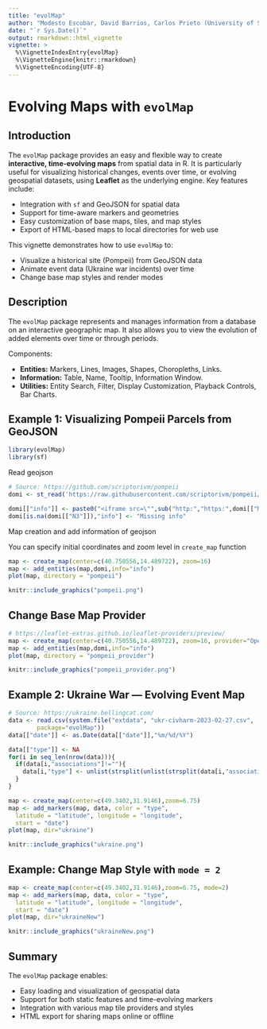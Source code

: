 ---
title: "evolMap"
author: "Modesto Escobar, David Barrios, Carlos Prieto (University of Salamanca)"
date: "`r Sys.Date()`"
output: rmarkdown::html_vignette
vignette: >
  %\VignetteIndexEntry{evolMap}
  %\VignetteEngine{knitr::rmarkdown}
  %\VignetteEncoding{UTF-8}
---

# Evolving Maps with `evolMap`

## Introduction

The `evolMap` package provides an easy and flexible way to create **interactive, time-evolving maps** from spatial data in R. It is particularly useful for visualizing historical changes, events over time, or evolving geospatial datasets, using **Leaflet** as the underlying engine. Key features include:

- Integration with `sf` and GeoJSON for spatial data
- Support for time-aware markers and geometries
- Easy customization of base maps, tiles, and map styles
- Export of HTML-based maps to local directories for web use

This vignette demonstrates how to use `evolMap` to:

- Visualize a historical site (Pompeii) from GeoJSON data
- Animate event data (Ukraine war incidents) over time
- Change base map styles and render modes

## Description

The `evolMap` package represents and manages information from a database on an interactive geographic map. It also allows you to view the evolution of added elements over time or through periods.

Components:

- **Entities:** Markers, Lines, Images, Shapes, Choropleths, Links.
- **Information:** Table, Name, Tooltip, Information Window.
- **Utilities:** Entity Search, Filter, Display Customization, Playback Controls, Bar Charts.

## Example 1: Visualizing Pompeii Parcels from GeoJSON

```{r message=FALSE, warning=FALSE}
library(evolMap)
library(sf)
```

Read geojson
```{r message=FALSE, warning=FALSE, results='hide'}
# Source: https://github.com/scriptorivm/pompeii
domi <- st_read('https://raw.githubusercontent.com/scriptorivm/pompeii/master/geojson/domi.geojson')

domi[["info"]] <- paste0("<iframe src=\"",sub("http:","https:",domi[["N3"]]),"\"></iframe>")
domi[is.na(domi[["N3"]]),"info"] <- "Missing info"
```

Map creation and add information of geojson

You can specify initial coordinates and zoom level in `create_map` function
```{r}
map <- create_map(center=c(40.750556,14.489722), zoom=16)
map <- add_entities(map,domi,info="info")
plot(map, directory = "pompeii")
```

```{r echo=FALSE}
knitr::include_graphics("pompeii.png")
```

## Change Base Map Provider

```{r}
# https://leaflet-extras.github.io/leaflet-providers/preview/
map <- create_map(center=c(40.750556,14.489722), zoom=16, provider="OpenStreetMap.HOT")
map <- add_entities(map,domi,info="info")
plot(map, directory = "pompeii_provider")
```

```{r echo=FALSE}
knitr::include_graphics("pompeii_provider.png")
```

## Example 2: Ukraine War — Evolving Event Map
```{r}
# Source: https://ukraine.bellingcat.com/
data <- read.csv(system.file("extdata", "ukr-civharm-2023-02-27.csv",
        package="evolMap"))
data[["date"]] <- as.Date(data[["date"]],"%m/%d/%Y")

data[["type"]] <- NA
for(i in seq_len(nrow(data))){
  if(data[i,"associations"]!=""){
    data[i,"type"] <- unlist(strsplit(unlist(strsplit(data[i,"associations"],","))[1],"="))[2]
  }
}

map <- create_map(center=c(49.3402,31.9146),zoom=6.75)
map <- add_markers(map, data, color = "type",
  latitude = "latitude", longitude = "longitude",
  start = "date")
plot(map, dir="ukraine")
```

```{r echo=FALSE}
knitr::include_graphics("ukraine.png")
```

## Example: Change Map Style with `mode = 2`
```{r}
map <- create_map(center=c(49.3402,31.9146),zoom=6.75, mode=2)
map <- add_markers(map, data, color = "type",
  latitude = "latitude", longitude = "longitude",
  start = "date")
plot(map, dir="ukraineNew")
```

```{r echo=FALSE}
knitr::include_graphics("ukraineNew.png")
```

## Summary

The `evolMap` package enables:

- Easy loading and visualization of geospatial data  
- Support for both static features and time-evolving markers  
- Integration with various map tile providers and styles  
- HTML export for sharing maps online or offline
